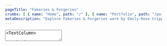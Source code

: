 ```yaml
---
pageTitle: "Fakeries & Forgeries"
crumbs: [ { name: "Home", path: "/" }, { name: "Portfolio", path: "/portfolio" }, { name: "Fakeries & Forgeries", path: "/portfolio/fakeries" } ]
metaDescription: "Explore Fakeries & Forgeries work by Emily-Rose Cripps. Graphic designer based in Oxford, UK. Book-making, exhibition design and more."
---
```


<TextArea>
<TextColumn>

# Fakeries & Forgeries

<center>

To browse some of my Fakeries & Forgeries, please select from a category in the links below.
</center>

</TextColumn>
</TextArea>

<NavigationTiles>

<NavigationTile 
    title="Suffragette"
    linkPage="/portfolio/fakeries/suffragette"
    imagePath="portfolio/fakeries/fakeries-suffragette.jpg"
    imageAlt="Suffragette"
/>

<NavigationTile 
    title="WWII Callout"
    linkPage="/portfolio/fakeries/wwii-callout"
    imagePath="portfolio/fakeries/fakeries-wwii-callout.jpg"
    imageAlt="WWII Callout"
/>

</NavigationTiles>
